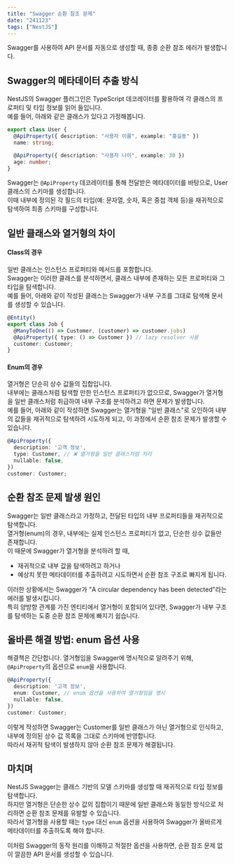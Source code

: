 ```yaml
---
title: "Swagger 순환 참조 문제"
date: "241123"
tags: ["NestJS"]
---
```


Swagger를 사용하여 API 문서를 자동으로 생성할 때, 종종 순환 참조 에러가 발생합니다.

## Swagger의 메타데이터 추출 방식

NestJS의 Swagger 플러그인은 TypeScript 데코레이터를 활용하여 각 클래스의 프로퍼티 및 타입 정보를 읽어 들입니다.  
예를 들어, 아래와 같은 클래스가 있다고 가정해봅니다.

```typescript
export class User {
  @ApiProperty({ description: "사용자 이름", example: "홍길동" })
  name: string;

  @ApiProperty({ description: "사용자 나이", example: 30 })
  age: number;
}
```

Swagger는 `@ApiProperty` 데코레이터를 통해 전달받은 메타데이터를 바탕으로, User 클래스의 스키마를 생성합니다.  
이때 내부에 정의된 각 필드의 타입(예: 문자열, 숫자, 혹은 중첩 객체 등)을 재귀적으로 탐색하여 최종 스키마를 구성합니다.

## 일반 클래스와 열거형의 차이

#### Class의 경우

일반 클래스는 인스턴스 프로퍼티와 메서드를 포함합니다.  
Swagger는 이러한 클래스를 분석하면서, 클래스 내부에 존재하는 모든 프로퍼티와 그 타입을 탐색합니다.  
예를 들어, 아래와 같이 작성된 클래스는 Swagger가 내부 구조를 그대로 탐색해 문서를 생성할 수 있습니다.

```typescript
@Entity()
export class Job {
  @ManyToOne(() => Customer, (customer) => customer.jobs)
  @ApiProperty({ type: () => Customer }) // lazy resolver 사용
  customer: Customer;
}
```

#### Enum의 경우

열거형은 단순히 상수 값들의 집합입니다.  
내부에는 클래스처럼 탐색할 만한 인스턴스 프로퍼티가 없으므로, Swagger가 열거형을 일반 클래스처럼 취급하여 내부 구조를 분석하려고 하면 문제가 발생합니다.  
예를 들어, 아래와 같이 작성하면 Swagger는 열거형을 "일반 클래스"로 오인하여 내부의 값들을 재귀적으로 탐색하려 시도하게 되고, 이 과정에서 순환 참조 문제가 발생할 수 있습니다.

```typescript
@ApiProperty({
  description: '고객 정보',
  type: Customer, // ❌ 열거형을 일반 클래스처럼 처리
  nullable: false,
})
customer: Customer;
```

## 순환 참조 문제 발생 원인

Swagger는 일반 클래스라고 가정하고, 전달된 타입의 내부 프로퍼티들을 재귀적으로 탐색합니다.  
열거형(enum)의 경우, 내부에는 실제 인스턴스 프로퍼티가 없고, 단순한 상수 값들만 존재합니다.  
이 때문에 Swagger가 열거형을 분석하려 할 때,

- 재귀적으로 내부 값을 탐색하려고 하거나
- 예상치 못한 메타데이터를 추출하려고 시도하면서 순환 참조 구조로 빠지게 됩니다.

이러한 상황에서는 Swagger가 "A circular dependency has been detected"라는 에러를 발생시킵니다.  
특히 양방향 관계를 가진 엔티티에서 열거형이 포함되어 있다면, Swagger가 내부 구조를 탐색하는 도중 순환 참조 문제에 빠지기 쉽습니다.

## 올바른 해결 방법: enum 옵션 사용

해결책은 간단합니다. 열거형임을 Swagger에 명시적으로 알려주기 위해, `@ApiProperty`의 옵션으로 `enum`을 사용합니다.

```typescript
@ApiProperty({
  description: '고객 정보',
  enum: Customer, // enum 옵션을 사용하여 열거형임을 명시
  nullable: false,
})
customer: Customer;
```

이렇게 작성하면 Swagger는 Customer를 일반 클래스가 아닌 열거형으로 인식하고, 내부에 정의된 상수 값 목록을 그대로 스키마에 반영합니다.  
따라서 재귀적 탐색이 발생하지 않아 순환 참조 문제가 해결됩니다.

## 마치며

NestJS Swagger는 클래스 기반의 모델 스키마를 생성할 때 재귀적으로 타입 정보를 탐색합니다.  
하지만 열거형은 단순한 상수 값의 집합이기 때문에 일반 클래스와 동일한 방식으로 처리하면 순환 참조 문제를 유발할 수 있습니다.  
따라서 열거형을 사용할 때는 `type` 대신 `enum` 옵션을 사용하여 Swagger가 올바르게 메타데이터를 추출하도록 해야 합니다.

이처럼 Swagger의 동작 원리를 이해하고 적절한 옵션을 사용하면, 순환 참조 문제 없이 깔끔한 API 문서를 생성할 수 있습니다.
